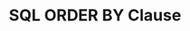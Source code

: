 ---
id: "db_mq_015"
questionType: "MULTIPLE_CHOICE"
title: "SQL ORDER BY Clause"
description: "What does ORDER BY do in SQL?"
difficulty: "EASY"
category: "Database"
options:
  - "Filters rows"
  - "Sorts results"
  - "Deletes rows"
  - "Groups rows"
correctAnswer: 1
---